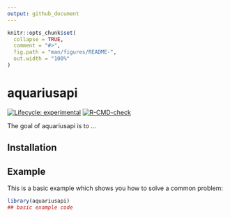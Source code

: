 ```yaml
---
output: github_document
---
```


<!-- README.md is generated from README.Rmd. Please edit that file -->

```r
knitr::opts_chunk$set(
  collapse = TRUE,
  comment = "#>",
  fig.path = "man/figures/README-",
  out.width = "100%"
)
```

# aquariusapi

<!-- badges: start -->
[![Lifecycle: experimental](https://img.shields.io/badge/lifecycle-experimental-orange.svg)](https://lifecycle.r-lib.org/articles/stages.html#experimental)
[![R-CMD-check](https://github.com/poissonconsulting/aquariusapi/actions/workflows/R-CMD-check.yaml/badge.svg)](https://github.com/poissonconsulting/aquariusapi/actions/workflows/R-CMD-check.yaml)
<!-- badges: end -->

The goal of aquariusapi is to ...

## Installation


## Example

This is a basic example which shows you how to solve a common problem:

``` r
library(aquariusapi)
## basic example code
```
